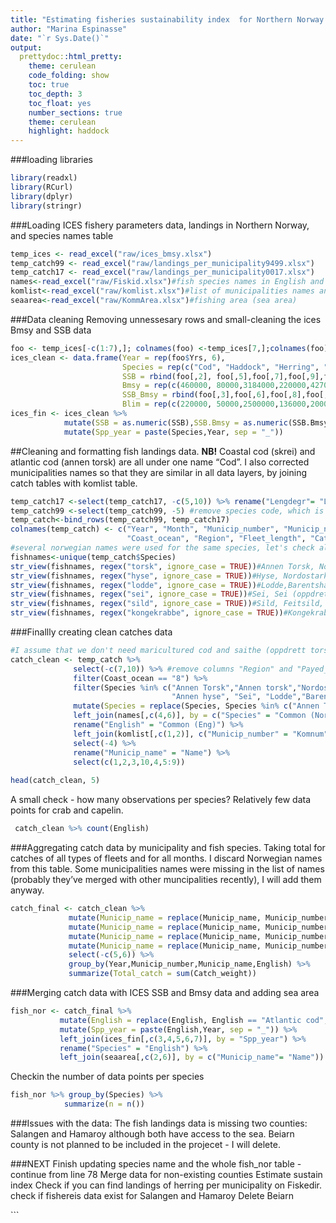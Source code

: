 ```yaml
---
title: "Estimating fisheries sustainability index  for Northern Norway "
author: "Marina Espinasse"
date: "`r Sys.Date()`"
output:
  prettydoc::html_pretty:
    theme: cerulean
    code_folding: show
    toc: true
    toc_depth: 3
    toc_float: yes
    number_sections: true
    theme: cerulean
    highlight: haddock
---
```


###loading libraries
```r
library(readxl)
library(RCurl)
library(dplyr)
library(stringr)
```

###Loading ICES fishery parameters data, landings in Northern Norway, and species names table
```r
temp_ices <- read_excel("raw/ices_bmsy.xlsx")
temp_catch99 <- read_excel("raw/landings_per_municipality9499.xlsx")
temp_catch17 <- read_excel("raw/landings_per_municipality0017.xlsx")
names<-read_excel("raw/Fiskid.xlsx")#fish species names in English and Norwegian
komlist<-read_excel("raw/komlist.xlsx")#list of municipalities names and codes
seaarea<-read_excel("raw/KommArea.xlsx")#fishing area (sea area)
```

###Data cleaning
Removing unnessesary rows and small-cleaning the ices Bmsy and SSB data
```r
foo <- temp_ices[-c(1:7),]; colnames(foo) <-temp_ices[7,];colnames(foo)[13] <-"SSB"
ices_clean <- data.frame(Year = rep(foo$Yrs, 6), 
                         Species = rep(c("Cod", "Haddock", "Herring", "Saithe","Capelin", "Kingcrab"), each = 72),
                         SSB = rbind(foo[,2], foo[,5],foo[,7],foo[,9],foo[,11],foo[,13]),
                         Bmsy = rep(c(460000, 80000,3184000,220000,427000,NA), each = 72),
                         SSB_Bmsy = rbind(foo[,3],foo[,6],foo[,8],foo[,10],foo[,12],foo[,14]),
                         Blim = rep(c(220000, 50000,2500000,136000,200000,NA), each = 72) )
ices_fin <- ices_clean %>% 
            mutate(SSB = as.numeric(SSB),SSB.Bmsy = as.numeric(SSB.Bmsy)) %>% 
            mutate(Spp_year = paste(Species,Year, sep = "_"))
```

##Cleaning and formatting fish landings data.
**NB!** Coastal cod (skrei) and atlantic cod (annen torsk) are all under one name "Cod".
I also corrected municipalities names so that they are similar in all data layers, by joining catch tables with komlist table.
```r
temp_catch17 <-select(temp_catch17, -c(5,10)) %>% rename("Lengdegr"= "Lengdegr_l.l.")
temp_catch99 <-select(temp_catch99, -5) #remove species code, which is different between 1990s and 2000s
temp_catch<-bind_rows(temp_catch99, temp_catch17)
colnames(temp_catch) <- c("Year", "Month", "Municip_number", "Municip_name","Species",
                          "Coast_ocean", "Region", "Fleet_length", "Catch_weight", "Payed_NOK")
#several norwegian names were used for the same species, let's check all variation
fishnames<-unique(temp_catch$Species)
str_view(fishnames, regex("torsk", ignore_case = TRUE))#Annen Torsk, Nordostarktisk torsk, Torsk, Torsk (oppdrett), Polartorsk
str_view(fishnames, regex("hyse", ignore_case = TRUE))#Hyse, Nordostarktisk hyse , Annen hyse
str_view(fishnames, regex("lodde", ignore_case = TRUE))#Lodde,Barentshavslodde, Lodde - Island/O Gronl./Jan M
str_view(fishnames, regex("sei", ignore_case = TRUE))#Sei, Sei (oppdrett)
str_view(fishnames, regex("sild", ignore_case = TRUE))#Sild, Feitsild, Nordsjosild,Norsk vaargytende sild, Skagerraksild
str_view(fishnames, regex("kongekrabbe", ignore_case = TRUE))#Kongekrabbe, Kongekrabbe, han-, Kongekrabbe, hun-

```

###Finallly creating clean catches data
```r
#I assume that we don't need maricultured cod and saithe (oppdrett torsk, oppdrett sild), capeling from Iceland and Greenalnd 
catch_clean <- temp_catch %>% 
              select(-c(7,10)) %>% #remove columns "Region" and "Payed_NOK", we don't need them for now 
              filter(Coast_ocean == "8") %>% 
              filter(Species %in% c("Annen Torsk","Annen torsk","Nordostarktisk torsk","Skrei","Hyse","Nordostarktisk hyse", 
                                    "Annen hyse", "Sei", "Lodde","Barentshavslodde","Sild","Feitsild", "Kongekrabbe" )) %>% 
              mutate(Species = replace(Species, Species %in% c("Annen Torsk", "Skrei"), "Torsk")) %>% 
              left_join(names[,c(4,6)], by = c("Species" = "Common (Norw)")) %>% 
              rename("English" = "Common (Eng)") %>% 
              left_join(komlist[,c(1,2)], c("Municip_number" = "Komnum")) %>% 
              select(-4) %>% 
              rename("Municip_name" = "Name") %>% 
              select(c(1,2,3,10,4,5:9))
              
head(catch_clean, 5)
```
A small check - how many observations per species? Relatively few data points for crab and capelin.
```r
 catch_clean %>% count(English)
```

###Aggregating catch data by municipality and fish species. Taking total for catches of all types of fleets and for all months.
I discard Norwegian names from this table.
Some municipalities names were missing in the list of names (probably they've merged with other muncipalities recently), I will add them anyway.
```r
catch_final <- catch_clean %>% 
             mutate(Municip_name = replace(Municip_name, Municip_number == 1839, "Beiarn")) %>% 
             mutate(Municip_name = replace(Municip_name, Municip_number == 1842, "Skjerstad_2005")) %>% 
             mutate(Municip_name = replace(Municip_name, Municip_number == 1901, "Harstad_2013")) %>% 
             mutate(Municip_name = replace(Municip_name, Municip_number == 1915, "Bjarkoy_2013")) %>% 
             select(-c(5,6)) %>% 
             group_by(Year,Municip_number,Municip_name,English) %>% 
             summarize(Total_catch = sum(Catch_weight))
```


###Merging catch data with ICES SSB and Bmsy data and adding sea area 
```r
fish_nor <- catch_final %>% 
           mutate(English = replace(English, English == "Atlantic cod", "Cod")) %>% 
           mutate(Spp_year = paste(English,Year, sep = "_")) %>% 
           left_join(ices_fin[,c(3,4,5,6,7)], by = "Spp_year") %>% 
           rename("Species" = "English") %>% 
           left_join(seaarea[,c(2,6)], by = c("Municip_name"= "Name"))
```

Checkin the number of data points per species
```r
fish_nor %>% group_by(Species) %>% 
            summarize(n = n())
```
###Issues with the data:
The fish landings data is missing two counties: Salangen and Hamaroy although both have access to the sea.
Beiarn county is not planned to be included in the projecet  - I will delete. 

###NEXT
Finish updating species name and the whole fish_nor table - continue from line 78
Merge data for non-existing counties
Estimate sustain index
Check if you can find landings of herring per municipality on Fiskedir.
check if fishereis data exist for Salangen and Hamaroy
Delete Beiarn













```
